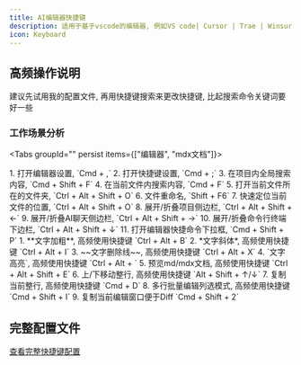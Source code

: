 ```yaml
---
title: AI编辑器快捷键
description: 适用于基于vscode的编辑器, 例如VS code| Cursor | Trae | Winsurf
icon: Keyboard
---
```


## 高频操作说明
<Callout type="warn"> 建议先试用我的配置文件, 再用快捷键搜索来更改快捷键, 比起搜索命令关键词要好一些 </Callout>

### 工作场景分析

<Tabs groupId="" persist items={["编辑器", "mdx文档"]}>

  <Tab value="编辑器">
    1.  打开编辑器设置,                `Cmd + ,`
    2.  打开快捷键设置,                `Cmd + ;`
    3.  在项目内全局搜索内容,           `Cmd + Shift + F`
    4.  在当前文件内搜索内容,           `Cmd + F`
    5.  打开当前文件所在的文件夹,        `Ctrl + Alt + Shift + O`
    6.  文件重命名,                    `Shift + F6`
    7.  快速定位当前文件的位置,          `Ctrl + Alt + Shift + O`
    8.  展开/折叠项目侧边栏,            `Ctrl + Alt + Shift + ←`
    9.  展开/折叠AI聊天侧边栏,          `Ctrl + Alt + Shift + →`
    10. 展开/折叠命令行终端下边栏,       `Ctrl + Alt + Shift + ↓`
    11. 打开编辑器快捷命令下拉框,        `Cmd + Shift + P`
  </Tab>

  <Tab value="mdx文档">
    1. **文字加粗**, 高频使用快捷键           `Ctrl + Alt + B`
    2. *文字斜体*, 高频使用快捷键             `Ctrl + Alt + I`
    3. ~~文字删除线~~, 高频使用快捷键         `Ctrl + Alt + X`
    4. `文字高亮`, 高频使用快捷键             `Ctrl + Alt + `
    5. 预览md/mdx文档, 高频使用快捷键         `Ctrl + Alt + Shift + E`
    6. 上/下移动整行, 高频使用快捷键           `Alt + Shift + ↑/↓`
    7. 复制当前整行, 高频使用快捷键            `Cmd + D`
    8. 多行批量编辑列选模式, 高频使用快捷键     `Cmd + Shift + I`
    9. 复制当前编辑窗口便于Diff               `Cmd + Shift + 2`
  </Tab>
</Tabs>

## 完整配置文件
[查看完整快捷键配置](https://github.com/PowerZCY/next-ai-build/tree/main/docs/keybindings.jsonc)



